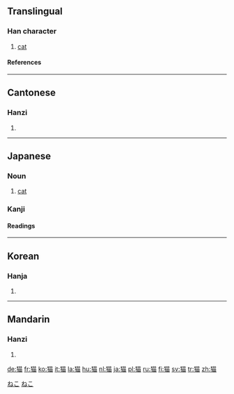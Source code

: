 {{see|貓}}<!-- may be replaced by zh-forms -->

==Translingual==
===Han character===
{{Han char|rn=94|rad=犬|as=09|sn=12|four=|canj=大竹廿田 (KHTW)}}
# [[cat]]
====References====
{{Han ref|kx=0714.270|dkj=20535|dj=1127.010|hdz=21352.010|uh=732B|ud=29483}}
----
==Cantonese==
===Hanzi===
{{yue-hanzi|jyut=|y=maau1}}
# {{defn|Cantonese}}
----
==Japanese==
[[Category:1000_Japanese_basic_words|ねこ]]

===Noun===
{{ja-noun|k|hira=ねこ|rom=neko|hidx=ねこ}}
# [[cat]]

===Kanji===
{{ja-kanji|grade=c|rs=犬09}}
====Readings====
{{ja-readings|on=[[びょう]] (byō), [[ぼう]] (bō), [[みょう]] (myō)|kun=[[ねこ]] (neko)}}

[[Category:ja:Mammals|ねこ]]
----
==Korean==
===Hanja===
{{ko-hanja|hangeul=묘|eumhun=|rv=myo|mr=myo|y=myo}}
# {{defn|Korean}}
----
==Mandarin==
===Hanzi===
{{cmn-hanzi|tra=貓|pin=[[māo]] (mao1)|wg=mao<sup>1</sup>}}
# {{defn|Mandarin}}

[[de:猫]]
[[fr:猫]]
[[ko:猫]]
[[it:猫]]
[[la:猫]]
[[hu:猫]]
[[nl:猫]]
[[ja:猫]]
[[pl:猫]]
[[ru:猫]]
[[fi:猫]]
[[sv:猫]]
[[tr:猫]]
[[zh:猫]]